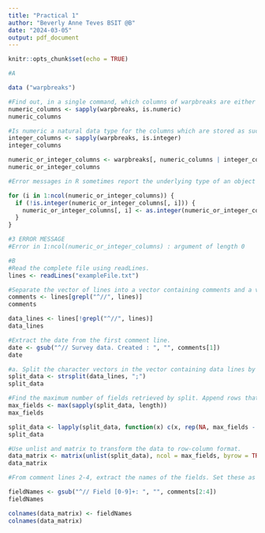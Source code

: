 ```yaml
---
title: "Practical 1"
author: "Beverly Anne Teves BSIT @B"
date: "2024-03-05"
output: pdf_document
---
```


```r
knitr::opts_chunk$set(echo = TRUE)
```

```r

#A

data ("warpbreaks")

#Find out, in a single command, which columns of warpbreaks are either numeric or nteger.
numeric_columns <- sapply(warpbreaks, is.numeric)
numeric_columns

#Is numeric a natural data type for the columns which are stored as such? Convert tointeger when necessary.
integer_columns <- sapply(warpbreaks, is.integer) 
integer_columns

numeric_or_integer_columns <- warpbreaks[, numeric_columns | integer_columns] 
numeric_or_integer_columns

#Error messages in R sometimes report the underlying type of an object rather than theuser-level class. Derive from the following code and error message what theunderlying type.

for (i in 1:ncol(numeric_or_integer_columns)) {
  if (!is.integer(numeric_or_integer_columns[, i])) {
    numeric_or_integer_columns[, i] <- as.integer(numeric_or_integer_columns[, i]) 
  } 
}

#3 ERROR MESSAGE
#Error in 1:ncol(numeric_or_integer_columns) : argument of length 0

#B
#Read the complete file using readLines.
lines <- readLines("exampleFile.txt")

#Separate the vector of lines into a vector containing comments and a vector containing the data. Hint: use grepl.
comments <- lines[grepl("^//", lines)]
comments

data_lines <- lines[!grepl("^//", lines)]
data_lines

#Extract the date from the first comment line.
date <- gsub("^// Survey data. Created : ", "", comments[1])
date

#a. Split the character vectors in the vector containing data lines by semicolon (;) using strsplit.
split_data <- strsplit(data_lines, ";")
split_data

#Find the maximum number of fields retrieved by split. Append rows that are shorter with NA's.
max_fields <- max(sapply(split_data, length))
max_fields

split_data <- lapply(split_data, function(x) c(x, rep(NA, max_fields - length(x))))
split_data

#Use unlist and matrix to transform the data to row-column format.
data_matrix <- matrix(unlist(split_data), ncol = max_fields, byrow = TRUE)
data_matrix

#From comment lines 2-4, extract the names of the fields. Set these as colnames for the matrix you just created.

fieldNames <- gsub("^// Field [0-9]+: ", "", comments[2:4])
fieldNames

colnames(data_matrix) <- fieldNames
colnames(data_matrix)
```